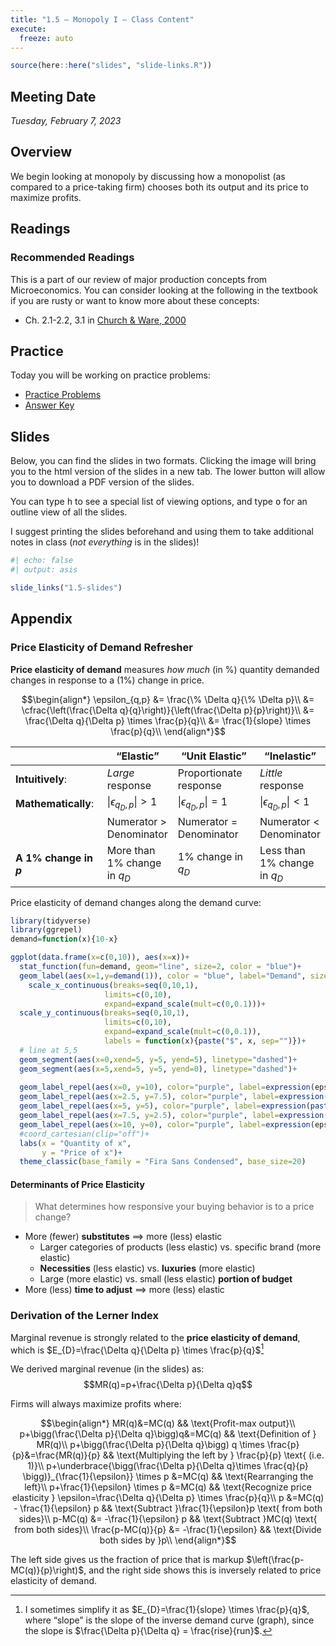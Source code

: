 ```yaml
---
title: "1.5 — Monopoly I — Class Content"
execute:
  freeze: auto
---
```


```r
source(here::here("slides", "slide-links.R"))
```

::: {.callout-note appearance=minimal}
# Meeting Date
*Tuesday, February 7, 2023*
:::

<!--::: callout-warning
# Upcoming Assignment
Please complete the [preliminary survey](/assignments/00-preliminary-survey.qmd) by next class.
:::-->

## <i class="fas fa-info-circle fa-lg"></i> Overview

We begin looking at monopoly by discussing how a monopolist (as compared to a price-taking firm) chooses both its output and its price to maximize profits. 

## <i class="fas fa-book-reader fa-lg"></i> Readings

### Recommended Readings

This is a part of our review of major production concepts from Microeconomics. You can consider looking at the following in the textbook if you are rusty or want to know more about these concepts:   

- <i class="fas fas fa-book"></i> Ch. 2.1-2.2, 3.1 in [Church & Ware, 2000](https://works.bepress.com/jeffrey_church/23/)

## <i class="fas fa-dumbbell"></i> Practice

Today you will be working on practice problems:

- [<i class="fas fa-file-pdf"></i> Practice Problems](../files/practice/1.5-practice-pdf.pdf)
- [<i class="fas fa-file-pdf"></i> Answer Key](../files/practice/1.4-practice-answers-pdf.pdf)


## <i class="fas fa-chalkboard-teacher"></i> Slides

Below, you can find the slides in two formats. Clicking the image will bring you to the html version of the slides in a new tab. The lower button will allow you to download a PDF version of the slides. 

::: callout-tip
You can type <kbd>h</kbd> to see a special list of viewing options, and type <kbd>o</kbd> for an outline view of all the slides.
:::

I suggest printing the slides beforehand and using them to take additional notes in class (*not everything* is in the slides)!

```r
#| echo: false
#| output: asis

slide_links("1.5-slides")
```

## Appendix

### Price Elasticity of Demand Refresher

**Price elasticity of demand** measures *how much* (in %) quantity demanded changes in response to a (1%) change in price.

$$\begin{align*}
\epsilon_{q,p} &= \frac{\% \Delta q}{\% \Delta p}\\
&= \cfrac{\left(\frac{\Delta q}{q}\right)}{\left(\frac{\Delta p}{p}\right)}\\
&= \frac{\Delta q}{\Delta p} \times \frac{p}{q}\\
&= \frac{1}{slope} \times \frac{p}{q}\\
\end{align*}$$


|                 | "Elastic" | "Unit Elastic" | "Inelastic" |
|-----------------|-----------|----------------|------------|
| **Intuitively**:    | *Large* response | Proportionate response | *Little* response |
| **Mathematically**: | $\vert \epsilon_{q_D,p}\vert > 1$ | $\vert \epsilon_{q_D,p}\vert = 1$ | $\vert \epsilon_{q_D,p} \vert < 1$ |
|                 | Numerator $>$ Denominator | Numerator $=$ Denominator | Numerator $<$ Denominator |
| **A 1% change in $p$** | More than 1% change in $q_D$ | 1% change in $q_D$ | Less than 1% change in $q_D$ | 

Price elasticity of demand changes along the demand curve:

```r
library(tidyverse)
library(ggrepel)
demand=function(x){10-x}

ggplot(data.frame(x=c(0,10)), aes(x=x))+
  stat_function(fun=demand, geom="line", size=2, color = "blue")+
  geom_label(aes(x=1,y=demand(1)), color = "blue", label="Demand", size = 6)+
    scale_x_continuous(breaks=seq(0,10,1),
                     limits=c(0,10),
                     expand=expand_scale(mult=c(0,0.1)))+
  scale_y_continuous(breaks=seq(0,10,1),
                     limits=c(0,10),
                     expand=expand_scale(mult=c(0,0.1)),
                     labels = function(x){paste("$", x, sep="")})+
  # line at 5,5 
  geom_segment(aes(x=0,xend=5, y=5, yend=5), linetype="dashed")+
  geom_segment(aes(x=5,xend=5, y=5, yend=0), linetype="dashed")+
  
  geom_label_repel(aes(x=0, y=10), color="purple", label=expression(epsilon == infinity))+
  geom_label_repel(aes(x=2.5, y=7.5), color="purple", label=expression(paste(epsilon > 1, ": Elastic")))+
  geom_label_repel(aes(x=5, y=5), color="purple", label=expression(paste(epsilon == 1, ": Unit Elastic")))+
  geom_label_repel(aes(x=7.5, y=2.5), color="purple", label=expression(paste(epsilon < 1, ": Inelastic")))+
  geom_label_repel(aes(x=10, y=0), color="purple", label=expression(epsilon == 0))+
  #coord_cartesian(clip="off")+
  labs(x = "Quantity of x",
       y = "Price of x")+
  theme_classic(base_family = "Fira Sans Condensed", base_size=20)
```

#### Determinants of Price Elasticity

> What determines how responsive your buying behavior is to a price change?

- More (fewer) **substitutes** $\implies$ more (less) elastic
  - Larger categories of products (less elastic) vs. specific brand (more elastic)
  - **Necessities** (less elastic) vs. **luxuries** (more elastic)
  - Large (more elastic) vs. small (less elastic) **portion of budget**

- More (less) **time to adjust** $\implies$ more (less) elastic


### Derivation of the Lerner Index

Marginal revenue is strongly related to the **price elasticity of demand**, which is $E_{D}=\frac{\Delta q}{\Delta p} \times \frac{p}{q}$^[I sometimes simplify it as $E_{D}=\frac{1}{slope} \times \frac{p}{q}$, where "slope" is the slope of the inverse demand curve (graph), since the slope is $\frac{\Delta p}{\Delta q} = \frac{rise}{run}$.]

We derived marginal revenue (in the slides) as:
$$MR(q)=p+\frac{\Delta p}{\Delta q}q$$

Firms will always maximize profits where: 

$$\begin{align*}
MR(q)&=MC(q) && \text{Profit-max output}\\
p+\bigg(\frac{\Delta p}{\Delta q}\bigg)q&=MC(q) && \text{Definition of } MR(q)\\
p+\bigg(\frac{\Delta p}{\Delta q}\bigg) q \times \frac{p}{p}&=\frac{MR(q)}{p} && \text{Multiplying the left by } \frac{p}{p} \text{ (i.e. 1)}\\
p+\underbrace{\bigg(\frac{\Delta p}{\Delta q}\times \frac{q}{p} \bigg)}_{\frac{1}{\epsilon}} \times p &=MC(q) && \text{Rearranging the left}\\
p+\frac{1}{\epsilon} \times p &=MC(q) && \text{Recognize price elasticity } \epsilon=\frac{\Delta q}{\Delta p} \times \frac{p}{q}\\
p &=MC(q) - \frac{1}{\epsilon} p && \text{Subtract  }\frac{1}{\epsilon}p \text{ from both sides}\\
p-MC(q) &= -\frac{1}{\epsilon} p && \text{Subtract  }MC(q) \text{ from both sides}\\
\frac{p-MC(q)}{p} &= -\frac{1}{\epsilon} && \text{Divide both sides by  }p\\
		\end{align*}$$

The left side gives us the fraction of price that is markup $\left(\frac{p-MC(q)}{p}\right)$, and the right side shows this is inversely related to price elasticity of demand.
<!--## <i class="fas fa-laptop-code"></i> Assignments

### Preliminary Math Survey Due Next Class

Please take the [preliminary survey](/assignment/00-preliminary-survey) on your math background by next class. This will help us all have a productive semester together.
-->